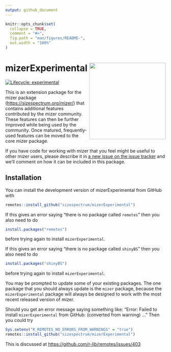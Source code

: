 ```yaml
---
output: github_document
---
```


```r
knitr::opts_chunk$set(
  collapse = TRUE,
  comment = "#>",
  fig.path = "man/figures/README-",
  out.width = "100%"
)
```

# mizerExperimental  <a href='https://sizespectrum.org/mizerExperimental'><img src='man/figures/logo.png' align="right" height="240" /></a>

<!-- badges: start -->
[![Lifecycle: experimental](https://img.shields.io/badge/lifecycle-experimental-orange.svg)](https://lifecycle.r-lib.org/articles/stages.html#experimental)
<!-- badges: end -->

This is an extension package for the mizer package (<https://sizespectrum.org/mizer/>) that contains additional features contributed by the mizer community. These features can then be further improved while being used by the community. Once matured, frequently-used features can be moved to the core mizer package.

If you have code for working with mizer that you feel might be useful to other mizer users, please describe it in [a new issue on the issue tracker](https://github.com/sizespectrum/mizerExperimental/issues/new) and we'll comment on how it can be included in this package.

## Installation

You can install the development version of mizerExperimental from GitHub with

``` r
remotes::install_github("sizespectrum/mizerExperimental")
```

If this gives an error saying "there is no package called `remotes`" then you also need to do

``` r
install.packages("remotes")
```

before trying again to install `mizerExperimental`.

If this gives an error saying "there is no package called `shinyBS`" then you also need to do

``` r
install.packages("shinyBS")
```

before trying again to install `mizerExperimental`.


You may be prompted to update some of your existing packages. The one package that you should always update is the `mizer` package, because the `mizerExperimental` package will always be designed to work with the most recent released version of mizer.

Should you get an error message saying something like: "Error: Failed to install `mizerExperimental` from GitHub: (converted from warning) ..." Then you could try

``` r
Sys.setenv("R_REMOTES_NO_ERRORS_FROM_WARNINGS" = "true")
remotes::install_github("sizespectrum/mizerExperimental")
```

This is discussed at <https://github.com/r-lib/remotes/issues/403>

